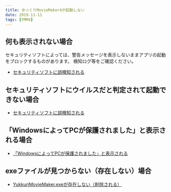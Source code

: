 ```yaml
---
title: ゆっくりMovieMaker4が起動しない
date: 2019-11-11
tags: [YMM4]
---
```

## 何も表示されない場合
セキュリティソフトによっては、警告メッセージを表示しないままアプリの起動をブロックするものがあります。
検知ログ等をご確認ください。
- [セキュリティソフトに誤検知される](../セキュリティソフトに誤検知される)

## セキュリティソフトにウイルスだと判定されて起動できない場合
- [セキュリティソフトに誤検知される](../セキュリティソフトに誤検知される)

## 「WindowsによってPCが保護されました」と表示される場合
- [「WindowsによってPCが保護されました」と表示される](../「windowsによってpcが保護されました」と表示される/)

## exeファイルが見つからない（存在しない）場合
- [YukkuriMovieMaker.exeが存在しない（削除される）](../exeファイルが消える)